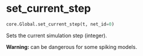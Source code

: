 # set_current_step { #ANNarchy.core.Global.set_current_step }

```python
core.Global.set_current_step(t, net_id=0)
```

Sets the current simulation step (integer).

**Warning:** can be dangerous for some spiking models.